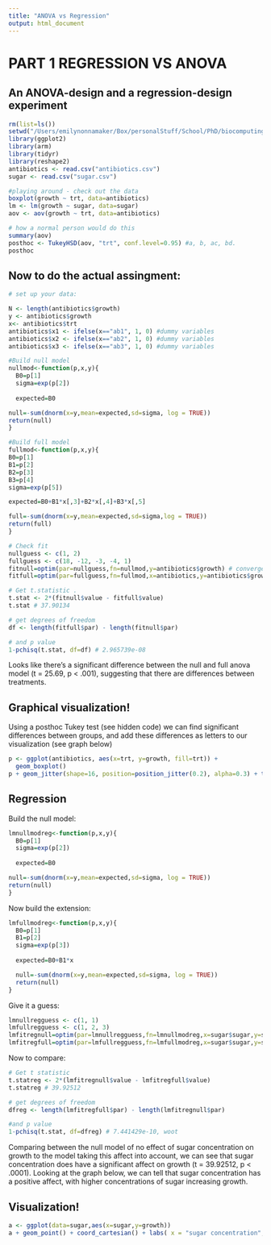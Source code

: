 ---
title: "ANOVA vs Regression"
output: html_document
---

# PART 1 REGRESSION VS ANOVA

## An ANOVA-design and a regression-design experiment

```{r include=FALSE}
rm(list=ls())
setwd("/Users/emilynonnamaker/Box/personalStuff/School/PhD/biocomputingFall2018/biocomputing_StatsGroupProject")
library(ggplot2)
library(arm)
library(tidyr)
library(reshape2)
antibiotics <- read.csv("antibiotics.csv")
sugar <- read.csv("sugar.csv")

#playing around - check out the data
boxplot(growth ~ trt, data=antibiotics)
lm <- lm(growth ~ sugar, data=sugar)
aov <- aov(growth ~ trt, data=antibiotics)

# how a normal person would do this
summary(aov)
posthoc <- TukeyHSD(aov, "trt", conf.level=0.95) #a, b, ac, bd. 
posthoc
```

## Now to do the actual assingment:

```{r}
# set up your data: 

N <- length(antibiotics$growth)
y <- antibiotics$growth
x<- antibiotics$trt
antibiotics$x1 <- ifelse(x=="ab1", 1, 0) #dummy variables
antibiotics$x2 <- ifelse(x=="ab2", 1, 0) #dummy variables
antibiotics$x3 <- ifelse(x=="ab3", 1, 0) #dummy variables

#Build null model 
nullmod<-function(p,x,y){
  B0=p[1]
  sigma=exp(p[2])
  
  expected=B0

null=-sum(dnorm(x=y,mean=expected,sd=sigma, log = TRUE))
return(null)
}

#Build full model
fullmod<-function(p,x,y){
B0=p[1]
B1=p[2]
B2=p[3]
B3=p[4]
sigma=exp(p[5])

expected=B0+B1*x[,3]+B2*x[,4]+B3*x[,5]

full=-sum(dnorm(x=y,mean=expected,sd=sigma,log = TRUE))
return(full)
}

# Check fit
nullguess <- c(1, 2)
fullguess <- c(18, -12, -3, -4, 1)
fitnull=optim(par=nullguess,fn=nullmod,y=antibiotics$growth) # converges
fitfull=optim(par=fullguess,fn=fullmod,x=antibiotics,y=antibiotics$growth) # converges

# Get t.statistic . 
t.stat <- 2*(fitnull$value - fitfull$value)
t.stat # 37.90134

# get degrees of freedom
df <- length(fitfull$par) - length(fitnull$par)

# and p value
1-pchisq(t.stat, df=df) # 2.965739e-08
```

Looks like there's a significant difference between the null and full anova model (t = 25.69, p < .001), suggesting that there are differences between treatments. 

## Graphical visualization!

Using a posthoc Tukey test (see hidden code) we can find significant differences between groups, and add these differences as letters to our visualization (see graph below)

```{r}
p <- ggplot(antibiotics, aes(x=trt, y=growth, fill=trt)) + 
  geom_boxplot()
p + geom_jitter(shape=16, position=position_jitter(0.2), alpha=0.3) + theme_classic() + labs(x = "Treatment", y= "Growth") + annotate("text", x = c(1, 2, 3, 4), y = c(23, 23, 23, 23), label = c("a", "b", "ac", "bd"))
```


## Regression

Build the null model:
 
```{r}
lmnullmodreg<-function(p,x,y){
  B0=p[1]
  sigma=exp(p[2])
  
  expected=B0

null=-sum(dnorm(x=y,mean=expected,sd=sigma, log = TRUE))
return(null)
}
```

Now build the extension:

```{r}
lmfullmodreg<-function(p,x,y){
  B0=p[1]
  B1=p[2]
  sigma=exp(p[3])
  
  expected=B0+B1*x

  null=-sum(dnorm(x=y,mean=expected,sd=sigma, log = TRUE))
  return(null)
}
```

Give it a guess:

```{r}
lmnullregguess <- c(1, 1)
lmfullregguess <- c(1, 2, 3)
lmfitregnull=optim(par=lmnullregguess,fn=lmnullmodreg,x=sugar$sugar,y=sugar$growth) # converges
lmfitregfull=optim(par=lmfullregguess,fn=lmfullmodreg,x=sugar$sugar,y=sugar$growth) # converges
```

Now to compare:

```{r}
# Get t statistic
t.statreg <- 2*(lmfitregnull$value - lmfitregfull$value)
t.statreg # 39.92512

# get degrees of freedom
dfreg <- length(lmfitregfull$par) - length(lmfitregnull$par)

#and p value
1-pchisq(t.stat, df=dfreg) # 7.441429e-10, woot
```

Comparing between the null model of no effect of sugar concentration on growth to the model taking this affect into account, we can see that sugar concentration does have a significant affect on growth (t = 39.92512, p < .0001). Looking at the graph below, we can tell that sugar concentration has a positive affect, with higher concentrations of sugar increasing growth. 

## Visualization!

```{r}
a <- ggplot(data=sugar,aes(x=sugar,y=growth))
a + geom_point() + coord_cartesian() + labs( x = "sugar concentration", y = "growth") + theme_classic() + geom_smooth(method = "lm")
```
